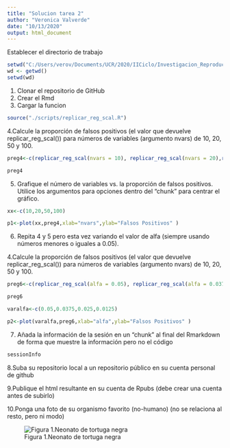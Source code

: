 ```yaml
---
title: "Solucion tarea 2"
author: "Veronica Valverde"
date: "10/13/2020"
output: html_document
---
```


Establecer el directorio de trabajo

```r
setwd("C:/Users/verov/Documents/UCR/2020/IICiclo/Investigacion_Reproducible/curso_reproducible-master")	
wd <- getwd()	
setwd(wd)
```

1. Clonar el repositorio de GitHub
2. Crear el Rmd
3. Cargar la funcion

```r
source("./scripts/replicar_reg_scal.R")
```

4.Calcule la proporción de falsos positivos (el valor que devuelve replicar_reg_scal()) para números de variables (argumento nvars) de 10, 20, 50 y 100.

```r
preg4<-c(replicar_reg_scal(nvars = 10), replicar_reg_scal(nvars = 20),replicar_reg_scal(nvars = 50),replicar_reg_scal(nvars = 100))

preg4

```

5. Grafique el número de variables vs. la proporción de falsos positivos. Utilice los argumentos para opciones dentro del “chunk” para centrar el gráfico.

```r
xx<-c(10,20,50,100)

p1<-plot(xx,preg4,xlab="nvars",ylab="Falsos Positivos" )

```


6. Repita 4 y 5 pero esta vez variando el valor de alfa (siempre usando números menores o iguales a 0.05). 

4.Calcule la proporción de falsos positivos (el valor que devuelve replicar_reg_scal()) para números de variables (argumento nvars) de 10, 20, 50 y 100.

```r
preg6<-c(replicar_reg_scal(alfa = 0.05), replicar_reg_scal(alfa = 0.0375),replicar_reg_scal(alfa = 0.025),replicar_reg_scal(alfa=0.0125))

preg6

```

```r
varalfa<-c(0.05,0.0375,0.025,0.0125)

p2<-plot(varalfa,preg6,xlab="alfa",ylab="Falsos Positivos" )

```

7. Añada la información de la sesión en un “chunk” al final del Rmarkdown de forma que muestre la información pero no el código

```r
sessionInfo
```


8.Suba su repositorio local a un repositorio público en su cuenta personal de github


9.Publique el html resultante en su cuenta de Rpubs (debe crear una cuenta antes de subirlo)


10.Ponga una foto de su organismo favorito (no-humano) (no se relaciona al resto, pero ni modo)

![Figura 1.Neonato de tortuga negra](./neonatonegra.jpg)







